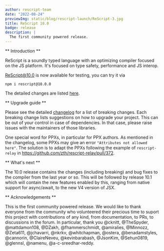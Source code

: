 ```yaml
---
author: rescript-team
date: "2022-08-24"
previewImg: static/blog/rescript-launch/ReScript-3.jpg
title: ReScript 10.0
badge: release
description: |
  The first community powered release.
---
```


** Introduction **

ReScript is a soundly typed language with an optimizing compiler focused on the JS platform.
It's focused on type safety, performance and JS interop.

[ReScript@10.0](https://www.npmjs.com/package/rescript/v/10.0.0) is now available for testing, you can try it via

```
npm i rescript@10.0.0
```

The detailed changes are listed [here](https://github.com/rescript-lang/rescript-compiler/blob/10.0_release/CHANGELOG.md).

** Upgrade guide **

Please see the detailed [changelog](https://github.com/rescript-lang/rescript-compiler/blob/10.0_release/CHANGELOG.md) for a list of breaking changes.
Each breaking change lists suggestions on how to upgrade your project.
This can be out of your control in case of dependencies. In that case, please raise issues with the maintainers of those libraries.

One special word for PPXs, in particular for PPX authors. As mentioned in the changelog, some PPXs may give an error `"Attributes not allowed here"`. The solution is to adapt the PPXs following the example of `rescript-relay` in https://github.com/zth/rescript-relay/pull/372.

** What's next **

The 10.0 release contains the changes (including breaking) and bug fixes to the compiler from the last year or so. This will be followed by release 10.1 which will contain the new features enabled by this, ranging from native support for async/await, to the new V4 version of JSX.

** Acknowledgements **

This is the first community powered release. We would like to thank everyone from the community who volunteered their precious time to suport this project with contributions of any kind, from documentation, to PRs, to discussions in the forum.
In particular, thank you @cknitt, @TheSpyder, @mattdamon108, @DZakh, @fhammerschmidt, @amiralies, @Minnozz, @Zeta611, @jchavarri, @nkrkv, @whitchapman, @ostera, @benadamstyles, @cannorin, @ClaireNeveu, @kevinbarabash, @JsonKim, @Sehun0819, @glennsl, @namenu, @a-c-sreedhar-reddy.
